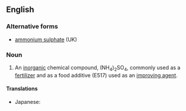 ==English==

===Alternative forms===
* [[ammonium sulphate]] (UK)

===Noun===
{{en-noun|-}}
{{wikipedia}}

# {{context|US|inorganic compound|lang=en}} An [[inorganic]] chemical compound, (NH<sub>4</sub>)<sub>2</sub>SO<sub>4</sub>, commonly used as a [[fertilizer]] and as a food additive (E517) used as an [[improving agent]].

====Translations====
{{trans-top|(NH<sub>4</sub>)<sub>2</sub>SO<sub>4</sub>}}
* Japanese: {{t|ja|硫安|tr=りゅうあん, ryūan}}
{{trans-mid}}
{{trans-bottom}}